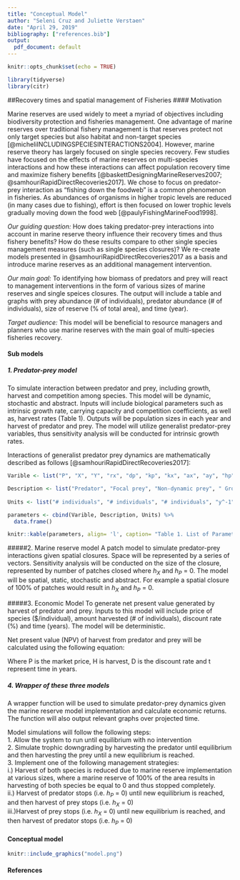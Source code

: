 ```yaml
---
title: "Conceptual Model"
author: "Seleni Cruz and Juliette Verstaen"
date: "April 29, 2019"
bibliography: ["references.bib"]
output:
  pdf_document: default
---
```


```r
knitr::opts_chunk$set(echo = TRUE)
```

```r
library(tidyverse)
library(citr)
```

##Recovery times and spatial management of Fisheries 
#### Motivation 

Marine reserves are used widely to meet a myriad of objectives including biodiversity protection and fisheries management. One advantage of marine reserves over traditional fishery management is that reserves protect not only target species but also habitat and non-target species [@micheliINCLUDINGSPECIESINTERACTIONS2004]. However, marine reserve theory has largely focused on single species recovery. Few studies have focused on the effects of marine reserves on multi-species interactions and how these interactions can affect population recovery time and maximize fishery benefits [@baskettDesigningMarineReserves2007; @samhouriRapidDirectRecoveries2017]. We chose to focus on predator-prey interaction as "fishing down the foodweb" is a common phenomenon in fisheries. As abundances of organisms in higher tropic levels are reduced (in many cases due to fishing), effort is then focused on lower trophic levels gradually moving down the food web [@paulyFishingMarineFood1998]. 

*Our guiding question:* How does taking predator-prey interactions into account in marine reserve theory influence their recovery times and thus fishery benefits? How do these results compare to other single species management measures (such as single species closures)? We re-create models presented in @samhouriRapidDirectRecoveries2017 as a basis and introduce marine reserves as an additional management intervention.  

*Our main goal:* To identifying how biomass of predators and prey will react to management interventions in the form of various sizes of marine reserves and single speices closures. The output will include a table and graphs with prey abundance (# of individuals), predator abundance (# of individuals), size of reserve (% of total area), and time (year).

*Target audience:* This model will be beneficial to resource managers and planners who use marine reserves with the main goal of multi-species fisheries recovery.

#### Sub models 
##### 1. Predator-prey model 
To simulate interaction between predator and prey, including growth, harvest and competition among species. This model will be dynamic, stochastic and abstract. Inputs will include biological parameters such as intrinsic growth rate, carrying capacity and competition coefficients, as well as, harvest rates (Table 1). Outputs will be population sizes in each year and harvest of predator and prey. The model will utilize generalist predator-prey variables, thus sensitivity analysis will be conducted for intrinsic growth rates.

Interactions of generalist predator prey dynamics are mathematically described as follows [@samhouriRapidDirectRecoveries2017]: 

\begin{equation}
\tag{1}
\frac{dX}{dt}=r_XX(1-\frac{X}{K_X})- a_XPX-h_XX
\end{equation}

\begin{equation}
\tag{2}
\frac{dP}{dt}=P[c(a_XX + a_XY)-d_P](1-\frac{P}{K_P})- h_PP
\end{equation}

```r

Varible <- list("P", "X", "Y", "rx", "dp", "kp", "kx", "ax", "ay", "hp", "hx", "c")

Description <- list("Predator", "Focal prey", "Non-dynamic prey", " Growth rate prey", "Predator mortality rate", "Predator carrying capacity", "Prey carrying capacity", "Predation rate on focal prey", "Predation rate on non-dynamic prey", "Predator harvest rate", "Focal prey harvest rate", "Predator conversion rate of prey") 
             
Units <- list("# individuals", "# individuals", "# individuals", "y^-1", "y^-1", "# individuals",  "# individuals", "# individuals^-1*y^-1", "# individuals^-1*y^-1","y^-1", "y^-1", "prey/predator"  )

parameters <- cbind(Varible, Description, Units) %>%
  data.frame()

knitr::kable(parameters, align= 'l', caption= "Table 1. List of Parameters for Predator-Prey Model")
```




#####2. Marine reserve model
A patch model to simulate predator-prey interactions given spatial closures. Space will be represented by a series of vectors. Sensitivity analysis will be conducted on the size of the closure, represented by number of patches closed where $h_X$ and $h_P$ = 0. The model will be spatial, static, stochastic and abstract. For example a spatial closure of 100% of patches would result in $h_X$ and $h_P$ = 0.

#####3. Economic Model 
To generate net present value generated by harvest of predator and prey. Inputs to this model will include price of species ($/individual), amount harvested (# of individuals), discount rate (%) and time (years). The model will be deterministic.

Net present value (NPV) of harvest from predator and prey will be calculated using the following equation:


\begin{equation}
\tag{3}
NPV = \frac{PH}{(1+D)^t}
\end{equation}

Where P is the market price, H is harvest, D is the discount rate and t represent time in years.

##### 4. Wrapper of these three models 
A wrapper function will be used to simulate predator-prey dynamics given the marine reserve model implementation and calculate economic returns. The function will also output relevant graphs over projected time. 

Model simulations will follow the following steps:  
  1. Allow the system to run until equilibrium with no intervention  
  2. Simulate trophic downgrading by harvesting the predator until equilibrium and then harvesting the prey until a new equilibrium is reached.   
  3. Implement one of the following management strategies:   
  i.) Harvest of both species is reduced due to marine reserve implementation at various sizes, where a marine reserve of 100% of the area results in harvesting of both species be equal to 0 and thus stopped completely.   
  ii.) Harvest of predator stops (i.e. $h_P$ = 0) until new equilibrium is reached, and then harvest of prey stops (i.e. $h_X$ = 0)  
  iii.)Harvest of prey stops (i.e. $h_X$ = 0) until new equilibrium is reached, and then harvest of predator stops (i.e. $h_P$ = 0)

#### Conceptual model  

```r
knitr::include_graphics("model.png")
```

#### References 
